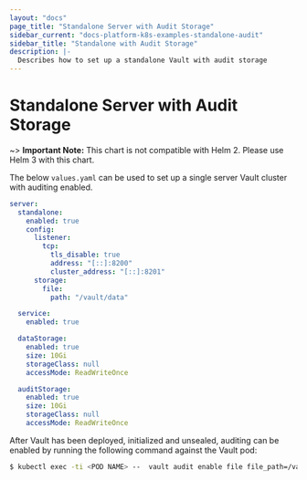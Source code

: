 ```yaml
---
layout: "docs"
page_title: "Standalone Server with Audit Storage"
sidebar_current: "docs-platform-k8s-examples-standalone-audit"
sidebar_title: "Standalone with Audit Storage"
description: |-
  Describes how to set up a standalone Vault with audit storage
---
```


# Standalone Server with Audit Storage

~> **Important Note:** This chart is not compatible with Helm 2. Please use Helm 3 with this chart.

The below `values.yaml` can be used to set up a single server Vault cluster with
auditing enabled.

```yaml
server:
  standalone:
    enabled: true
    config:
      listener:
        tcp:
          tls_disable: true
          address: "[::]:8200"
          cluster_address: "[::]:8201"
      storage:
        file:
          path: "/vault/data"

  service:
    enabled: true

  dataStorage:
    enabled: true
    size: 10Gi
    storageClass: null
    accessMode: ReadWriteOnce

  auditStorage:
    enabled: true
    size: 10Gi
    storageClass: null
    accessMode: ReadWriteOnce
```

After Vault has been deployed, initialized and unsealed, auditing can be enabled
by running the following command against the Vault pod:

```bash
$ kubectl exec -ti <POD NAME> --  vault audit enable file file_path=/vault/audit/vault_audit.log
```
